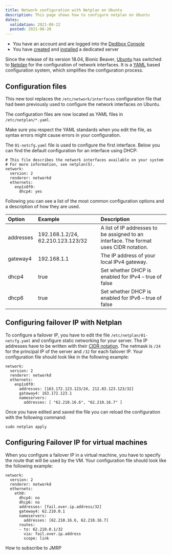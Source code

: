 ```yaml
---
title: Network configuration with Netplan on Ubuntu
description: This page shows how to configure netplan on Ubuntu 
dates:
  validation: 2021-08-22
  posted: 2021-08-20
---
```


<Message type="requirement">

  - You have an account and are logged into the [Dedibox Console](https://console.online.net)
  - You have [created](/dedibox/dedicated-servers/how-to/order-a-server) and [installed](/dedibox/dedicated-servers/how-to/install-a-server) a dedicated server

</Message>


Since the release of its version 18.04, Bionic Beaver, [Ubuntu](http://www.ubuntu.org) has switched to [Netplan](http://netplan.io) for the configuration of network interfaces. It is a [YAML](http://yaml.org/about.html) based configuration system, which simplifies the configuration process.

## Configuration files

This new tool replaces the `/etc/network/interfaces` configuration file that had been previously used to configure the network interfaces on Ubuntu. 

The configuration files are now located as YAML files in `/etc/netplan/*.yaml`. 


<Message type="important">

  Make sure you respect the YAML standards when you edit the file, as syntax errors might cause errors in your configuration. 

</Message>


The `01-netcfg.yaml` file is used to configure the first interface. Below you can find the default configuration for an interface using DHCP:

```
# This file describes the network interfaces available on your system
# For more information, see netplan(5).
network:
  version: 2
  renderer: networkd
  ethernets:
    enp1s0f0:
      dhcp4: yes
``` 


Following you can see a list of the most common configuration options and a description of how they are used.

|  Option  | Example | Description |
| :--------  | :-------- | :---------- |
| addresses| 192.168.1.2/24, 62.210.123.123/32 | A list of IP addresses to be assigned to an interface. The format uses CIDR notation.        |
| gateway4    | 192.168.1.1     | The IP address of your local IPv4 gateway.        |
| dhcp4    | true     | Set whether DHCP is enabled for IPv4 – true of false        |
| dhcp6    | true     | Set whether DHCP is enabled for IPv6 – true of false        |


## Configuring failover IP with Netplan 

To configure a failover IP, you have to edit the file `/etc/netplan/01-netcfg.yaml` and configure static networking for your server. The IP addresses have to be written with their [CIDR notation](https://en.wikipedia.org/wiki/Classless_Inter-Domain_Routing#CIDR_notation). The netmask is `/24` for the principal IP of the server and `/32` for each failover IP. Your configuration file should look like in the following example: 

```
network:
  version: 2
  renderer: networkd
  ethernets:
    enp1s0f0:
      addresses: [163.172.123.123/24, 212.83.123.123/32]
      gateway4: 163.172.123.1
      nameservers:
        addresses: [ "62.210.16.6", "62.210.16.7" ]
``` 

Once you have edited and saved the file you can reload the configuration with the following command: 

```
sudo netplan apply
```

## Configuring Failover IP for virtual machines

When you configure a failover IP in a virtual machine, you have to specify the route that will be used by the VM. Your configuration file should look like the following example: 

```
network:
  version: 2
  renderer: networkd
  ethernets:
    eth0:
      dhcp4: no
      dhcp6: no
      addresses: [fail.over.ip.address/32]
      gateway4: 62.210.0.1
      nameservers:
        addresses: [62.210.16.6, 62.210.16.7]
      routes:
      - to: 62.210.0.1/32
        via: fail.over.ip.address
        scope: link
```

<Navigation title="See Also">
  <NextButton to="/dedibox-network/network/how-to/subscribe-to-jmrp/">How to subscribe to JMRP</NextButton>
</Navigation>